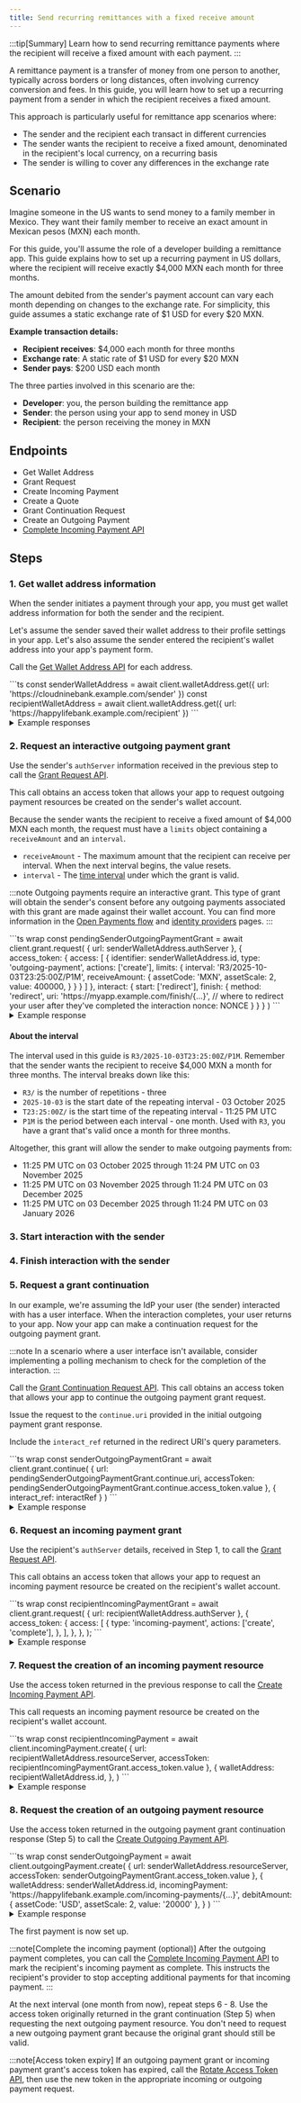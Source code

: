 ```yaml
---
title: Send recurring remittances with a fixed receive amount
---
```



:::tip[Summary]
Learn how to send recurring remittance payments where the recipient will receive a fixed amount with each payment.
:::

A remittance payment is a transfer of money from one person to another, typically across borders or long distances, often involving currency conversion and fees. In this guide, you will learn how to set up a recurring payment from a sender in which the recipient receives a fixed amount.

This approach is particularly useful for remittance app scenarios where:

- The sender and the recipient each transact in different currencies
- The sender wants the recipient to receive a fixed amount, denominated in the recipient's local currency, on a recurring basis
- The sender is willing to cover any differences in the exchange rate

## Scenario

Imagine someone in the US wants to send money to a family member in Mexico. They want their family member to receive an exact amount in Mexican pesos (MXN) each month.

For this guide, you'll assume the role of a developer building a remittance app. This guide explains how to set up a recurring payment in US dollars, where the recipient will receive exactly $4,000 MXN each month for three months.

The amount debited from the sender's payment account can vary each month depending on changes to the exchange rate. For simplicity, this guide assumes a static exchange rate of \$1 USD for every $20 MXN.

**Example transaction details:**

- **Recipient receives**: $4,000 each month for three months
- **Exchange rate**: A static rate of \$1 USD for every \$20 MXN
- **Sender pays**: $200 USD each month

The three parties involved in this scenario are the:

- **Developer**: you, the person building the remittance app
- **Sender**: the person using your app to send money in USD
- **Recipient**: the person receiving the money in MXN

## Endpoints

- <Badge text="GET" variant="note" /> <LinkOut href='https://openpayments.dev/apis/wallet-address-server/operations/get-wallet-address/'>Get Wallet Address</LinkOut>
- <Badge text="POST" variant="success" /> <LinkOut href='https://openpayments.dev/apis/auth-server/operations/post-request/'>Grant Request</LinkOut>
- <Badge text="POST" variant="success" /> <LinkOut href='https://openpayments.dev/apis/resource-server/operations/create-incoming-payment/'>Create Incoming Payment</LinkOut>
- <Badge text="POST" variant="success" /> <LinkOut href='https://openpayments.dev/apis/resource-server/operations/create-quote/'>Create a Quote</LinkOut>
- <Badge text="POST" variant="success" /> <LinkOut href='https://openpayments.dev/apis/auth-server/operations/post-continue/'>Grant Continuation Request</LinkOut>
- <Badge text="POST" variant="success" /> <LinkOut href='https://openpayments.dev/apis/resource-server/operations/create-outgoing-payment/'>Create an Outgoing Payment</LinkOut>
- <Badge text="POST" variant="success" /> [Complete Incoming Payment API](/apis/resource-server/operations/complete-incoming-payment/)

## Steps

### 1. Get wallet address information

When the sender initiates a payment through your app, you must get wallet address information for both the sender and the recipient.

Let's assume the sender saved their wallet address to their profile settings in your app. Let's also assume the sender entered the recipient's wallet address into your app's payment form.

Call the <Badge text="GET" variant="note" /> [Get Wallet Address API](/apis/wallet-address-server/operations/get-wallet-address) for each address.

<Tabs syncKey="lang">
<TabItem label='TypeScript/JavaScript' icon='seti:javascript'>
  ```ts
  const senderWalletAddress = await client.walletAddress.get({
    url: 'https://cloudninebank.example.com/sender'
  })
  const recipientWalletAddress = await client.walletAddress.get({
    url: 'https://happylifebank.example.com/recipient'
  })
```
</TabItem>
</Tabs>

<details>
<summary>Example responses</summary>
The following example shows a response from the sender's wallet provider. 
```json wrap
{
  "id": "https://cloudninebank.example.com/sender",
  "assetCode": "USD",
  "assetScale": 2,
  "authServer": "https://auth.cloudninebank.example.com/",
  "resourceServer": "https://cloudninebank.example.com/op"
}
```
The following example shows a response from the recipient's wallet provider.

```json wrap
{
  "id": "https://happylifebank.example.com/recipient",
  "assetCode": "MXN",
  "assetScale": 2,
  "authServer": "https://auth.happylifebank.example.com/",
  "resourceServer": "https://happylifebank.example.com/op"
}
```

</details>

### 2. Request an interactive outgoing payment grant

Use the sender's `authServer` information received in the previous step to call the <Badge text="POST" variant="success" /> [Grant Request API](/apis/auth-server/operations/post-request).

This call obtains an access token that allows your app to request outgoing payment resources be created on the sender's wallet account.

Because the sender wants the recipient to receive a fixed amount of $4,000 MXN each month, the request must have a `limits` object containing a `receiveAmount` and an `interval`.

- `receiveAmount` - The maximum amount that the recipient can receive per interval. When the next interval begins, the value resets.
- `interval` - The [time interval](#about-the-interval) under which the grant is valid.

:::note
Outgoing payments require an interactive grant. This type of grant will obtain the sender's consent before any outgoing payments associated with this grant are made against their wallet account. You can find more information in the [Open Payments flow](/concepts/op-flow/#outgoing-payment) and [identity providers](/identity/idp) pages.
:::

<Tabs syncKey="lang">
<TabItem label='TypeScript/JavaScript' icon='seti:javascript'>
  ```ts wrap
  const pendingSenderOutgoingPaymentGrant = await client.grant.request(
    {
      url: senderWalletAddress.authServer
    },
    {
      access_token: {
        access: [
          {
            identifier: senderWalletAddress.id,
            type: 'outgoing-payment',
            actions: ['create'],
            limits: {
              interval: 'R3/2025-10-03T23:25:00Z/P1M',
              receiveAmount: {
                assetCode: 'MXN',
                assetScale: 2,
                value: 400000, 
              }
            }
          }
        ]
      },
      interact: {
        start: ['redirect'],
        finish: {
          method: 'redirect',
          uri: 'https://myapp.example.com/finish/{...}', // where to redirect your user after they've completed the interaction
          nonce: NONCE
        }
      }
    }
  )
  ```
</TabItem>
</Tabs>

<details>
<summary>Example response</summary>
The following shows an example response from the sender's wallet provider.
```json wrap
{
  "interact": {
    "redirect": "https://auth.interledger-test.dev/{...}", // uri to redirect your user to, to begin interaction
    "finish": "..." // unique key to secure the callback
  },
  "continue": {
    "access_token": {
      "value": "..." // access token for continuing the outgoing payment grant request
    },
    "uri": "https://auth.interledger-test.dev/continue/{...}", // uri for continuing the outgoing payment grant request
    "wait": 30
  }
}
```
</details>

#### About the interval

The interval used in this guide is `R3/2025-10-03T23:25:00Z/P1M`. Remember that the sender wants the recipient to receive $4,000 MXN a month for three months. The interval breaks down like this:

- `R3/` is the number of repetitions - three
- `2025-10-03` is the start date of the repeating interval - 03 October 2025
- `T23:25:00Z/` is the start time of the repeating interval - 11:25 PM UTC
- `P1M` is the period between each interval - one month. Used with `R3`, you have a grant that's valid once a month for three months.

Altogether, this grant will allow the sender to make outgoing payments from:

- 11:25 PM UTC on 03 October 2025 through 11:24 PM UTC on 03 November 2025
- 11:25 PM UTC on 03 November 2025 through 11:24 PM UTC on 03 December 2025
- 11:25 PM UTC on 03 December 2025 through 11:24 PM UTC on 03 January 2026

### 3. Start interaction with the sender

<Start />

### 4. Finish interaction with the sender

<Finish />

### 5. Request a grant continuation

In our example, we're assuming the IdP your user (the sender) interacted with has a user interface. When the interaction completes, your user returns to your app. Now your app can make a continuation request for the outgoing payment grant.

:::note
In a scenario where a user interface isn't available, consider implementing a polling mechanism to check for the completion of the interaction.
:::

Call the <Badge text="POST" variant="success" /> [Grant Continuation Request API](/apis/auth-server/operations/post-continue/). This call obtains an access token that allows your app to continue the outgoing payment grant request.

Issue the request to the `continue.uri` provided in the initial outgoing payment grant response.

Include the `interact_ref` returned in the redirect URI's query parameters.

<Tabs syncKey="lang">
  <TabItem label='TypeScript/JavaScript' icon='seti:javascript'>
  ```ts wrap
  const senderOutgoingPaymentGrant = await client.grant.continue(
    {
      url: pendingSenderOutgoingPaymentGrant.continue.uri,
      accessToken: pendingSenderOutgoingPaymentGrant.continue.access_token.value
    },
    {
      interact_ref: interactRef
    }
  )
  ```
  </TabItem>
</Tabs>

<details>
<summary>Example response</summary>
The following shows an example response from the sender's wallet provider.
```json wrap
{
  "access_token": {
    "value": "...", // final access token required before creating outgoing payments
    "manage": "https://auth.cloudninebank.example.com/token/{...}", // management uri for access token
    "access": [
      {
        "type": "outgoing-payment",
        "actions": ["create"],
        "identifier": "https://cloudninebank.example.com/sender",
        "limits": {
          "interval": "R3/2025-10-0323:25:00Z/P1M",
          "receiveAmount": {
            "assetCode": "MXN",
            "assetScale": 2,
            "value": "400000"
          },
        }
      }
    ]
  },
  "continue": {
    "access_token": {
      "value": "..." // access token for continuing the request
    },
  "uri": "https://auth.cloudninebank.example.com/continue/{...}" // continuation request uri
  }
}
```
</details>

### 6. Request an incoming payment grant

Use the recipient's `authServer` details, received in Step 1, to call the <Badge text="POST" variant="success" /> [Grant Request API](/apis/auth-server/operations/post-request/).

This call obtains an access token that allows your app to request an incoming payment resource be created on the recipient's wallet account.

<Tabs syncKey="lang">
  <TabItem label='TypeScript/JavaScript' icon='seti:javascript'>
  ```ts wrap
  const recipientIncomingPaymentGrant = await client.grant.request(
    {
      url: recipientWalletAddress.authServer
    },
    {
      access_token: {
        access: [
          {
            type: 'incoming-payment',
            actions: ['create', 'complete'],
          },
        ],
      },
    },
  );
  ```
  </TabItem>
</Tabs>

<details>
<summary>Example response</summary>
The following shows an example response from the recipient's wallet provider.
```json wrap
{
  "access_token": {
    "value": "...", // access token value for incoming payment grant
    "manage": "https://auth.happylifebank.example.com/token/{...}", // management uri for access token
    "access": [
      {
        "type": "incoming-payment",
        "actions": ["create", "complete"]
      }
    ]
  },
  "continue": {
    "access_token": {
      "value": "..." // access token for continuing the request
    },
    "uri": "https://auth.happylifebank.example.com/continue/{...}" // continuation request uri
  }
}
```
</details>

### 7. Request the creation of an incoming payment resource

Use the access token returned in the previous response to call the <Badge text="POST" variant="success" /> [Create Incoming Payment API](/apis/resource-server/operations/create-incoming-payment).

This call requests an incoming payment resource be created on the recipient's wallet account.

<Tabs syncKey="lang">
  <TabItem label='TypeScript/JavaScript' icon='seti:javascript'>
  ```ts wrap
  const recipientIncomingPayment = await client.incomingPayment.create(
    {
      url: recipientWalletAddress.resourceServer,
      accessToken: recipientIncomingPaymentGrant.access_token.value
    },
    {
      walletAddress: recipientWalletAddress.id,
    },
  )
  ```
  </TabItem>
</Tabs>

<details>
<summary>Example response</summary>
The following shows an example response from the recipient's wallet provider.
```json wrap
{
  "id": "https://happylifebank.example.com/incoming-payments/{...}",
  "walletAddress": "https://happylifebank.example.com/recipient",
  "receivedAmount": {
    "value": "0",
    "assetCode": "MXN",
    "assetScale": 2
  },
  "completed": false,
  "createdAt": "2025-10-03T23:26:55.52Z",
  "methods": [
    {
      "type": "ilp",
      "ilpAddress": "...",
      "sharedSecret": "..."
    }
  ]
}
```
</details>

### 8. Request the creation of an outgoing payment resource

Use the access token returned in the outgoing payment grant continuation response (Step 5) to call the <Badge text="POST" variant="success" /> [Create Outgoing Payment API](/apis/resource-server/operations/create-outgoing-payment/).

<Tabs syncKey="lang">
  <TabItem label='TypeScript/JavaScript' icon='seti:javascript'>
  ```ts wrap
  const senderOutgoingPayment = await client.outgoingPayment.create(
    {
      url: senderWalletAddress.resourceServer,
      accessToken: senderOutgoingPaymentGrant.access_token.value
    },
    {
      walletAddress: senderWalletAddress.id,
      incomingPayment: 'https://happylifebank.example.com/incoming-payments/{...}',
      debitAmount: {
        assetCode: 'USD',
        assetScale: 2,
        value: '20000'
      },
    }
  )
  ```
  </TabItem>
</Tabs>

<details>
<summary>Example response</summary>
The following shows an example response from the sender's wallet provider.
```json wrap
{
  "id": "https://cloudninebank.example.com/outgoing-payments/{...}", // url identifying the outgoing payment
  "walletAddress": "https://cloudninebank.example.com/sender",
  "receiver": "https://happylifebank.example.com/incoming-payments/{...}", // url of the incoming payment being paid
  "debitAmount": {
    "value": "20000", // The amount to debit from the sender's account
    "assetCode": "USD",
    "assetScale": 2
  },
  "receiveAmount": {
       "value": "400000", // Recipient to receive $4,000 MXN
    "assetCode": "MXN",
    "assetScale": 2
  },
  "sentAmount": {
    "value": "0",
    "assetCode": "USD",
    "assetScale": 2
  },
  "createdAt": "2025-10-03T23:27:45.41Z"
}
```
</details>

The first payment is now set up.

:::note[Complete the incoming payment (optional)]
After the outgoing payment completes, you can call the <Badge text="POST" variant="success" /> [Complete Incoming Payment API](/apis/resource-server/operations/complete-incoming-payment/) to mark the recipient's incoming payment as complete. This instructs the recipient's provider to stop accepting additional payments for that incoming payment.
:::

At the next interval (one month from now), repeat steps 6 - 8. Use the access token originally returned in the grant continuation (Step 5) when requesting the next outgoing payment resource. You don't need to request a new outgoing payment grant because the original grant should still be valid.

:::note[Access token expiry]
If an outgoing payment grant or incoming payment grant's access token has expired, call the <Badge text="POST" variant="success" /> [Rotate Access Token API](/apis/auth-server/operations/post-token/), then use the new token in the appropriate incoming or outgoing payment request.
